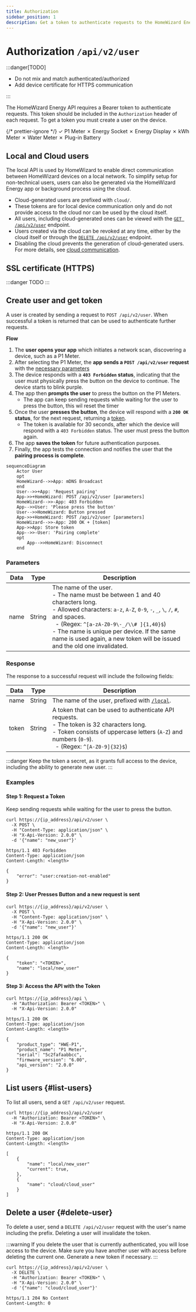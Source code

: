 ```yaml
---
title: Authorization
sidebar_position: 1
description: Get a token to authenticate requests to the HomeWizard Energy API.
---
```



# Authorization `/api/v2/user`

:::danger[TODO]

-   Do not mix and match authenticated/authorized
-   Add device certificate for HTTPS communication

:::

<PreliminaryWarning />

The HomeWizard Energy API requires a Bearer token to authenticate requests. This token should be included in the `Authorization` header of each request. To get a token you must create a user on the device.

{/* prettier-ignore */}
<Badge color='hw-green'>✓ P1 Meter</Badge>
<Badge color='hw-red'>✗ Energy Socket</Badge>
<Badge color='hw-red'>✗ Energy Display</Badge>
<Badge color='hw-red'>✗ kWh Meter</Badge>
<Badge color='hw-red'>✗ Water Meter</Badge>
<Badge color='hw-red'>✗ Plug-in Battery</Badge>

## Local and Cloud users

The local API is used by HomeWizard to enable direct communication between HomeWizard devices on a local network. To simplify setup for non-technical users, users can also be generated via the HomeWizard Energy app or background process using the cloud.

-   Cloud-generated users are prefixed with `cloud/`.
-   These tokens are for local device communication only and do not provide access to the cloud nor can be used by the cloud itself.
-   All users, including cloud-generated ones can be viewed with the [`GET /api/v2/user`](#list-users) endpoint.
-   Users created via the cloud can be revoked at any time, either by the cloud itself or through the [`DELETE /api/v2/user`](#delete-user) endpoint.
-   Disabling the cloud prevents the generation of cloud-generated users. For more details, see [cloud communication](/docs/v2/system#cloud-communication).

## SSL certificate (HTTPS)

:::danger
TODO
:::

## Create user and get token

A user is created by sending a request to `POST /api/v2/user`. When successful a token is returned that can be used to authenticate further requests.

**Flow**

1. The **user opens your app** which initiates a network scan, discovering a device, such as a P1 Meter.
2. After selecting the P1 Meter, the **app sends a `POST /api/v2/user` request** with the [necessary parameters](#parameters)
3. The device responds with a **`403 Forbidden` status**, indicating that the user must physically press the button on the device to continue. The device starts to blink purple.
4. The app then **prompts the user** to press the button on the P1 Meters.
    - The app can keep sending requests while waiting for the user to press the button, this wil reset the timer
5. Once the user **presses the button**, the device will respond with a **`200 OK` status**, for the next request, returning a [token](#token).
    - The token is available for 30 seconds, after which the device will respond with a `403 Forbidden` status. The user must press the button again.
6. The app **saves the token** for future authentication purposes.
7. Finally, the app tests the connection and notifies the user that the **pairing process is complete**.

```mermaid
sequenceDiagram
    Actor User
    opt
    HomeWizard-->>App: mDNS Broadcast
    end
    User-->>+App: 'Request pairing'
    App->>+HomeWizard: POST /api/v2/user [parameters]
    HomeWizard-->>-App: 403 Forbidden
    App-->>User: 'Please press the button'
    User-->>HomeWizard: Button pressed
    App->>+HomeWizard: POST /api/v2/user [parameters]
    HomeWizard-->>-App: 200 OK + [token]
    App->>App: Store token
    App-->>-User: 'Pairing complete'
    opt
        App-->>HomeWizard: Disconnect
    end
```

### Parameters

| Data | Type   | Description                                                                                                                                                                                                                                                                                                                                                  |
| ---- | ------ | ------------------------------------------------------------------------------------------------------------------------------------------------------------------------------------------------------------------------------------------------------------------------------------------------------------------------------------------------------------ |
| name | String | The name of the user.<br />- The name must be between 1 and 40 characters long.<br />- Allowed characters: `a-z`, `A-Z`, `0-9`, `-`, `_`, `\`, `/`, `#`, and spaces.<br />&nbsp;&nbsp;- (Regex: `^[a-zA-Z0-9\-_/\\# ]{1,40}$`)<br />- The name is unique per device. If the same name is used again, a new token will be issued and the old one invalidated. |

### Response

The response to a successful request will include the following fields:

| Data  | Type   | Description                                                                                                                                                                                                         |
| ----- | ------ | ------------------------------------------------------------------------------------------------------------------------------------------------------------------------------------------------------------------- |
| name  | String | The name of the user, prefixed with [`/local`](#local-and-cloud-users).                                                                                                                                             |
| token | String | A token that can be used to authenticate API requests.<br />- The token is 32 characters long.<br />- Token consists of uppercase letters (`A-Z`) and numbers (`0-9`).<br />&nbsp;&nbsp;- (Regex: `^[A-Z0-9]{32}$`) |

:::danger
Keep the token a secret, as it grants full access to the device, including the ability to generate new user.
:::

### Examples

#### Step 1: Request a Token

Keep sending requests while waiting for the user to press the button.

```http title="Request"
curl https://{ip_address}/api/v2/user \
  -X POST \
  -H "Content-Type: application/json" \
  -H "X-Api-Version: 2.0.0" \
  -d '{"name": "new_user"}'
```

```http title="Response"
https/1.1 403 Forbidden
Content-Type: application/json
Content-Length: <length>

{
    "error": "user:creation-not-enabled"
}
```

#### Step 2: User Presses Button and a new request is sent

```http title="Request"
curl https://{ip_address}/api/v2/user \
  -X POST \
  -H "Content-Type: application/json" \
  -H "X-Api-Version: 2.0.0" \
  -d '{"name": "new_user"}'
```

```http title="Response"
https/1.1 200 OK
Content-Type: application/json
Content-Length: <length>

{
    "token": "<TOKEN>",
    "name": "local/new_user"
}
```

#### Step 3: Access the API with the Token

```http title="Request"
curl https://{ip_address}/api \
  -H "Authorization: Bearer <TOKEN>" \
  -H "X-Api-Version: 2.0.0"
```

```http title="Response"
https/1.1 200 OK
Content-Type: application/json
Content-Length: <length>

{
    "product_type": "HWE-P1",
    "product_name": "P1 Meter",
    "serial": "5c2fafaabbcc",
    "firmware_version": "6.00",
    "api_version": "2.0.0"
}
```

## List users {#list-users}

To list all users, send a `GET /api/v2/user` request.

```http title="Request"
curl https://{ip_address}/api/v2/user
  -H "Authorization: Bearer <TOKEN>" \
  -H "X-Api-Version: 2.0.0"
```

```http title="Response"
https/1.1 200 OK
Content-Type: application/json
Content-Length: <length>

[
    {
        "name": "local/new_user"
        "current": true,
    },
    {
        "name": "cloud/cloud_user"
    }
]
```

## Delete a user {#delete-user}

To delete a user, send a `DELETE /api/v2/user` request with the user's name including the prefix. Deleting a user will invalidate the token.

:::warning
If you delete the user that is currently authenticated, you will lose access to the device. Make sure you have another user with access before deleting the current one. Generate a new token if necessary.
:::

```http title="Request"
curl https://{ip_address}/api/v2/user \
  -X DELETE \
  -H "Authorization: Bearer <TOKEN>" \
  -H "X-Api-Version: 2.0.0" \
  -d '{"name": "cloud/cloud_user"}'
```

```http title="Response"
https/1.1 204 No Content
Content-Length: 0
```
